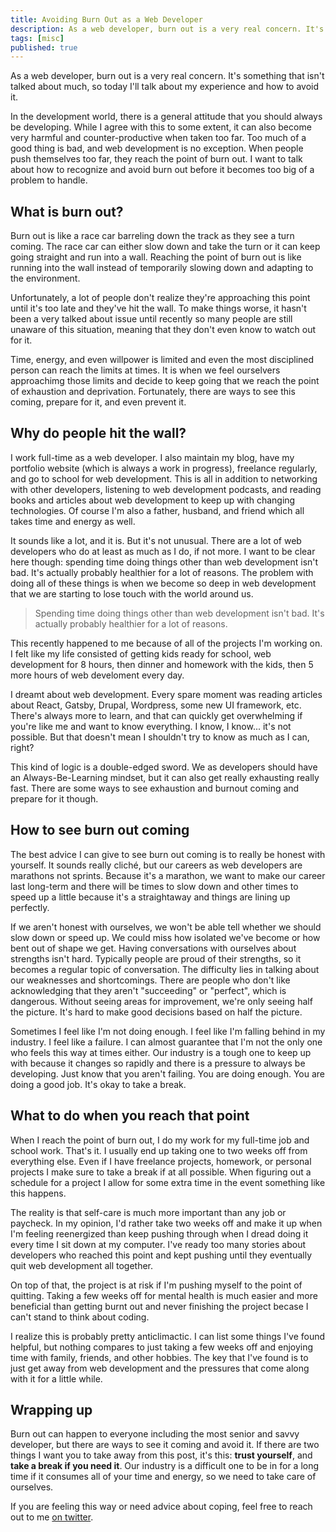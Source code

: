```yaml
---
title: Avoiding Burn Out as a Web Developer
description: As a web developer, burn out is a very real concern. It's something that isn't talked about much, so today I'll talk about my experience and how to avoid it.
tags: [misc]
published: true
---
```


As a web developer, burn out is a very real concern. It's something that isn't talked about much, so today I'll talk about my experience and how to avoid it.

In the development world, there is a general attitude that you should always be developing. While I agree with this to some extent, it can also become very harmful and counter-productive when taken too far. Too much of a good thing is bad, and web development is no exception. When people push themselves too far, they reach the point of burn out. I want to talk about how to recognize and avoid burn out before it becomes too big of a problem to handle.

## What is burn out?

Burn out is like a race car barreling down the track as they see a turn coming. The race car can either slow down and take the turn or it can keep going straight and run into a wall. Reaching the point of burn out is like running into the wall instead of temporarily slowing down and adapting to the environment.

Unfortunately, a lot of people don't realize they're approaching this point until it's too late and they've hit the wall. To make things worse, it hasn't been a very talked about issue until recently so many people are still unaware of this situation, meaning that they don't even know to watch out for it.

<Gif src='https://media.giphy.com/media/4TMqcN59kg3Yc/giphy.mp4' />

Time, energy, and even willpower is limited and even the most disciplined person can reach the limits at times. It is when we feel ourselvers approachimg those limits and decide to keep going that we reach the point of exhaustion and deprivation. Fortunately, there are ways to see this coming, prepare for it, and even prevent it.

## Why do people hit the wall?

I work full-time as a web developer. I also maintain my blog, have my portfolio website (which is always a work in progress), freelance regularly, and go to school for web development. This is all in addition to networking with other developers, listening to web development podcasts, and reading books and articles about web development to keep up with changing technologies. Of course I'm also a father, husband, and friend which all takes time and energy as well.

It sounds like a lot, and it is. But it's not unusual. There are a lot of web developers who do at least as much as I do, if not more. I want to be clear here though: spending time doing things other than web development isn't bad. It's actually probably healthier for a lot of reasons. The problem with doing all of these things is when we become so deep in web development that we are starting to lose touch with the world around us.

> Spending time doing things other than web development isn't bad. It's actually probably healthier for a lot of reasons.

This recently happened to me because of all of the projects I'm working on. I felt like my life consisted of getting kids ready for school, web development for 8 hours, then dinner and homework with the kids, then 5 more hours of web develoment every day.

I dreamt about web development. Every spare moment was reading articles about React, Gatsby, Drupal, Wordpress, some new UI framework, etc. There's always more to learn, and that can quickly get overwhelming if you're like me and want to know everything. I know, I know... it's not possible. But that doesn't mean I shouldn't try to know as much as I can, right?

This kind of logic is a double-edged sword. We as developers should have an Always-Be-Learning mindset, but it can also get really exhausting really fast. There are some ways to see exhaustion and burnout coming and prepare for it though.

## How to see burn out coming

The best advice I can give to see burn out coming is to really be honest with yourself. It sounds really cliché, but our careers as web developers are marathons not sprints. Because it's a marathon, we want to make our career last long-term and there will be times to slow down and other times to speed up a little because it's a straightaway and things are lining up perfectly.

If we aren't honest with ourselves, we won't be able tell whether we should slow down or speed up. We could miss how isolated we've become or how bent out of shape we get. Having conversations with ourselves about strengths isn't hard. Typically people are proud of their strengths, so it becomes a regular topic of conversation. The difficulty lies in talking about our weaknesses and shortcomings. There are people who don't like acknowledging that they aren't "succeeding" or "perfect", which is dangerous. Without seeing areas for improvement, we're only seeing half the picture. It's hard to make good decisions based on half the picture.

Sometimes I feel like I'm not doing enough. I feel like I'm falling behind in my industry. I feel like a failure. I can almost guarantee that I'm not the only one who feels this way at times either. Our industry is a tough one to keep up with because it changes so rapidly and there is a pressure to always be developing. Just know that you aren't failing. You are doing enough. You are doing a good job. It's okay to take a break.

<Gif src='https://media.giphy.com/media/xT0GqFIpuorgUtGLOE/giphy.mp4' />

## What to do when you reach that point

When I reach the point of burn out, I do my work for my full-time job and school work. That's it. I usually end up taking one to two weeks off from everything else. Even if I have freelance projects, homework, or personal projects I make sure to take a break if at all possible. When figuring out a schedule for a project I allow for some extra time in the event something like this happens.

The reality is that self-care is much more important than any job or paycheck. In my opinion, I'd rather take two weeks off and make it up when I'm feeling reenergized than keep pushing through when I dread doing it every time I sit down at my computer. I've ready too many stories about developers who reached this point and kept pushing until they eventually quit web development all together.

On top of that, the project is at risk if I'm pushing myself to the point of quitting. Taking a few weeks off for mental health is much easier and more beneficial than getting burnt out and never finishing the project becase I can't stand to think about coding.

I realize this is probably pretty anticlimactic. I can list some things I've found helpful, but nothing compares to just taking a few weeks off and enjoying time with family, friends, and other hobbies. The key that I've found is to just get away from web development and the pressures that come along with it for a little while.

## Wrapping up

Burn out can happen to everyone including the most senior and savvy developer, but there are ways to see it coming and avoid it. If there are two things I want you to take away from this post, it's this: **trust yourself**, and **take a break if you need it**. Our industry is a difficult one to be in for a long time if it consumes all of your time and energy, so we need to take care of ourselves.

If you are feeling this way or need advice about coping, feel free to reach out to me [on twitter](https://www.twitter.com/iam_timsmith).
